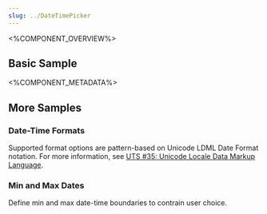 ```yaml
---
slug: ../DateTimePicker
---
```



<%COMPONENT_OVERVIEW%>

## Basic Sample
<Basic />

<%COMPONENT_METADATA%>

## More Samples

### Date-Time Formats
Supported format options are pattern-based on Unicode LDML Date Format notation.
For more information, see <a target="_blank" href="http://unicode.org/reports/tr35/#Date_Field_Symbol_Table">UTS #35: Unicode Locale Data Markup Language</a>.
<FormatPattern />

### Min and Max Dates
Define min and max date-time boundaries to contrain user choice.

<MinMax />